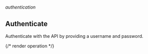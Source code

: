 ###### authentication

## Authenticate

Authenticate with the API by providing a username and password.

{/* render operation */}
